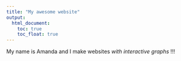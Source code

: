 ```yaml
---
title: "My awesome website"
output: 
  html_document:
    toc: true
    toc_float: true
---
```


My name is Amanda and I make websites _with interactive graphs_ !!!